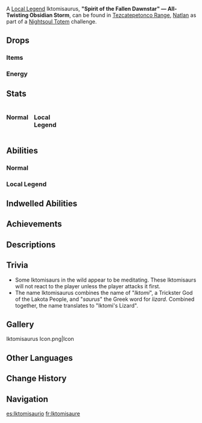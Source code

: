 {{Enemy Infobox
|title     = 
|dmgtype   = Cryo
|image     = Enemy Iktomisaurus.png
|type      = Common Enemies
|family    = Mystical Beasts
|group     = Natlan Saurians
|weakpoint = 
}}
{{Enemy Intro|name='''Iktomisauri'''}}

A [[Local Legend]] Iktomisaurus, '''"Spirit of the Fallen Dawnstar" — All-Twisting Obsidian Storm''', can be found in [[Tezcatepetonco Range]], [[Natlan]] as part of a [[Nightsoul Totem]] challenge.

==Drops==
===Items===
{{Drops|Natlan Saurian}}

===Energy===
{{Energy Drops
|type  = Cryo
|hp1   = 66
|p1    = 1
|hp2   = 33
|p2    = 1
|hp3   = 0
|p3    = 1
}}

==Stats==
<div style="display:flex; column-gap: 15px; flex-direction: row; flex-wrap: wrap;"><div style="width:min-content;">
===Normal===
{{Enemy Stats
|cryo_res = 50%

|hp_ratio     = 2.7
|hp_type      = 2
|atk_ratio    = 2.7
|atk_type     = 2
}}
</div><!--
--><div style="width:min-content;">
===Local Legend===
{{Enemy Stats
|cryo_res = 50%

|hp_ratio     = 90.4
|hp_type      = 2
|atk_ratio    = 7
|atk_type     = 2
}}
</div></div>

==Abilities==
===Normal===
{{Enemy Attacks
|name_1      = Updraft
|desc_1      = Creates a temporary [[Wind Current]] that allows it to become airborne. The Iktomisaurus can still attack while airborne. The updraft can also be used by the player.

|name_2      = Frosty Wind
|desc_2      = Sends forward one projectile, dealing '''75% ATK''' as {{Color|Cryo DMG}}.

|name_3      = Chilling Blast
|desc_3      = Marks a circle at the player's location and deals '''100% ATK''' as {{Color|Cryo DMG}} after a short delay.
}}

===Local Legend===
{{Enemy Attacks
|name_1      = Torches
|desc_1      = Three torches are lit around the arena. When near a torch, the player will receive {{Pyro}} application, and their [[Charged Attack]] deals an additional instance of {{Color|Pyro DMG}} equal to '''200%''' of the character's [[ATK]] and applies '''1U''' of {{Pyro}}. This additional DMG scales with the player's [[DMG Bonus]]es and can [[CRIT]]. The braziers will be extinguished during '''Obsidian Storm.'''

|name_2      = Updraft
|desc_2      = Becomes airborne. The Iktomisaurus can still attack while airborne.
|file_2      = Iktomisaurus Updraft 2

|name_3      = Frosty Wind
|desc_3      = Sends forward two projectiles, each dealing '''75% ATK''' as {{Color|Cryo DMG}}.
|file_3      = Iktomisaurus Frosty Wind 2

|name_4      = Chilling Blast
|desc_4      = Marks multiple circular areas around the player's location and deals '''100% ATK''' as {{Color|Cryo DMG}} in each area after a short delay.
|file_4      = Iktomisaurus Chilling Blast 2

|name_5      = Obsidian Storm
|desc_5      = Teleports to the middle of the arena before creating an updraft to become airborne, gaining a {{Frozen}} shield and freezing all torches in ice. Tornadoes will spawn around the arena, dealing '''20% ATK''' as {{Color|Cryo DMG}} on hit. If the shield is not broken in time, produces a massive windstorm around the arena that continuously deals '''40% ATK''' as {{Color|Cryo DMG}} every '''0.5s'''. At the end of the windstorm, produces a massive blast, dealing '''300% ATK''' as {{Color|Cryo DMG}} across the arena. Destroying the shield will interrupt the attack and stun the Iktomisaurus, causing it to take '''15% Max HP''' as {{Color|True Physical DMG}}. The ice will melt and torches reignite upon the attack being canceled or is completed in full, whichever comes first.
{{Elemental Shield Data
|title   = Shield
|element = Cryo
|gu      = 5

|title2   = Frozen Torch
|element2 = Cryo
|gu2      = 10
}}
}}

==Indwelled Abilities==
{{Transclude|Saurian Indwelling|Iktomisaurus|main=1}}

==Achievements==
{{Achievement Topic Table|topic=Iktomisaurus}}

==Descriptions==
{{Description|Able to use their plumage for leaping, Iktomisaurs are also the only type of Saurian to have grasped how to enter the "Spiritspeaker" state.<br>According to legend, their ancestors did not have a physical form, and instead could drift like spirits between reality and the spiritual realm, manifesting themselves through the darkness of night. Some also say that the first Iktomisaur to emerge from the Night Kingdom was not actually a true Saurian, but rather a unique race distinct from ordinary Saurians.|[[Archive]]}}

==Trivia==
* Some Iktomisaurs in the wild appear to be meditating. These Iktomisaurs will not react to the player unless the player attacks it first.
* The name Iktomisaurus combines the name of "''Iktomi''", a Trickster God of the Lakota People, and "''saurus''" the Greek word for ''lizard''. Combined together, the name translates to "Iktomi's Lizard".

==Gallery==
<gallery>
Iktomisaurus Icon.png|Icon
</gallery>

==Other Languages==
{{Other Languages
|en       = Iktomisaurus
|zhs      = 暝视龙
|zhs_rm   = Míngshì-lóng
|zht      = 暝視龍
|zht_rm   = Míngshì-lóng
|zh_tl    = 
|ja       = イクトミ竜
|ja_rm    = Ikutomi-ryuu
|Ja_tl    = 
|ko       = 명룡
|ko_tl    = 
|es       = Iktomisaurio
|fr       = Iktomisaure
|ru       = Иктомизавр
|th       = Iktomisaurus
|vi       = Iktomisaurus
|de       = Iktomisaurier
|id       = Iktomisaurus
|pt       = Iktomissauro
|tr       = Iktomizor
|it       = Iktomisauro
}}

==Change History==
{{Change History|5.2}}

==Navigation==
{{Enemy Navbox|Common}}

[[es:Iktomisaurio]]
[[fr:Iktomisaure]]